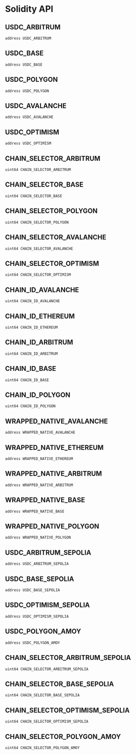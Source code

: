 # Solidity API

## USDC_ARBITRUM

```solidity
address USDC_ARBITRUM
```

## USDC_BASE

```solidity
address USDC_BASE
```

## USDC_POLYGON

```solidity
address USDC_POLYGON
```

## USDC_AVALANCHE

```solidity
address USDC_AVALANCHE
```

## USDC_OPTIMISM

```solidity
address USDC_OPTIMISM
```

## CHAIN_SELECTOR_ARBITRUM

```solidity
uint64 CHAIN_SELECTOR_ARBITRUM
```

## CHAIN_SELECTOR_BASE

```solidity
uint64 CHAIN_SELECTOR_BASE
```

## CHAIN_SELECTOR_POLYGON

```solidity
uint64 CHAIN_SELECTOR_POLYGON
```

## CHAIN_SELECTOR_AVALANCHE

```solidity
uint64 CHAIN_SELECTOR_AVALANCHE
```

## CHAIN_SELECTOR_OPTIMISM

```solidity
uint64 CHAIN_SELECTOR_OPTIMISM
```

## CHAIN_ID_AVALANCHE

```solidity
uint64 CHAIN_ID_AVALANCHE
```

## CHAIN_ID_ETHEREUM

```solidity
uint64 CHAIN_ID_ETHEREUM
```

## CHAIN_ID_ARBITRUM

```solidity
uint64 CHAIN_ID_ARBITRUM
```

## CHAIN_ID_BASE

```solidity
uint64 CHAIN_ID_BASE
```

## CHAIN_ID_POLYGON

```solidity
uint64 CHAIN_ID_POLYGON
```

## WRAPPED_NATIVE_AVALANCHE

```solidity
address WRAPPED_NATIVE_AVALANCHE
```

## WRAPPED_NATIVE_ETHEREUM

```solidity
address WRAPPED_NATIVE_ETHEREUM
```

## WRAPPED_NATIVE_ARBITRUM

```solidity
address WRAPPED_NATIVE_ARBITRUM
```

## WRAPPED_NATIVE_BASE

```solidity
address WRAPPED_NATIVE_BASE
```

## WRAPPED_NATIVE_POLYGON

```solidity
address WRAPPED_NATIVE_POLYGON
```

## USDC_ARBITRUM_SEPOLIA

```solidity
address USDC_ARBITRUM_SEPOLIA
```

## USDC_BASE_SEPOLIA

```solidity
address USDC_BASE_SEPOLIA
```

## USDC_OPTIMISM_SEPOLIA

```solidity
address USDC_OPTIMISM_SEPOLIA
```

## USDC_POLYGON_AMOY

```solidity
address USDC_POLYGON_AMOY
```

## CHAIN_SELECTOR_ARBITRUM_SEPOLIA

```solidity
uint64 CHAIN_SELECTOR_ARBITRUM_SEPOLIA
```

## CHAIN_SELECTOR_BASE_SEPOLIA

```solidity
uint64 CHAIN_SELECTOR_BASE_SEPOLIA
```

## CHAIN_SELECTOR_OPTIMISM_SEPOLIA

```solidity
uint64 CHAIN_SELECTOR_OPTIMISM_SEPOLIA
```

## CHAIN_SELECTOR_POLYGON_AMOY

```solidity
uint64 CHAIN_SELECTOR_POLYGON_AMOY
```

